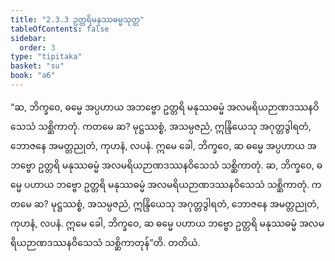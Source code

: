```yaml
---
title: "2.3.3 ဥတ္တရိမနုဿဓမ္မသုတ္တ"
tableOfContents: false
sidebar:
  order: 3
type: "tipitaka"
basket: "su"
book: "a6"
---
```



<DynamicBreadcrumb />

<Division number="77" book="a6" e="ch" v="16" p="375">

<Paragraph number="659" book="a6">
“ဆ, ဘိက္ခဝေ, ဓမ္မေ အပ္ပဟာယ အဘဗ္ဗော ဥတ္တရိ မနုဿဓမ္မံ အလမရိယဉာဏဒဿနဝိသေသံ သစ္ဆိကာတုံ. ကတမေ ဆ? မုဋ္ဌဿစ္စံ, အသမ္ပဇညံ, ဣန္ဒြိယေသု အဂုတ္တဒွါရတံ, ဘောဇနေ အမတ္တညုတံ, ကုဟနံ, လပနံ. ဣမေ ခေါ, ဘိက္ခဝေ, ဆ ဓမ္မေ အပ္ပဟာယ အဘဗ္ဗော ဥတ္တရိ မနုဿဓမ္မံ အလမရိယဉာဏဒဿနဝိသေသံ သစ္ဆိကာတုံ.
</Paragraph>

<Paragraph number="660" book="a6">
ဆ, ဘိက္ခဝေ, ဓမ္မေ ပဟာယ ဘဗ္ဗော ဥတ္တရိ မနုဿဓမ္မံ အလမရိယဉာဏဒဿနဝိသေသံ သစ္ဆိကာတုံ. ကတမေ ဆ? မုဋ္ဌဿစ္စံ, အသမ္ပဇညံ, ဣန္ဒြိယေသု အဂုတ္တဒွါရတံ, ဘောဇနေ အမတ္တညုတံ, ကုဟနံ, လပနံ. ဣမေ ခေါ, ဘိက္ခဝေ, ဆ ဓမ္မေ ပဟာယ ဘဗ္ဗော ဥတ္တရိ မနုဿဓမ္မံ အလမရိယဉာဏဒဿနဝိသေသံ သစ္ဆိကာတုန်”တိ.

</Paragraph>
</Division>

<Paragraph number="661" type="center" book="a6">
တတိယံ.
</Paragraph>
